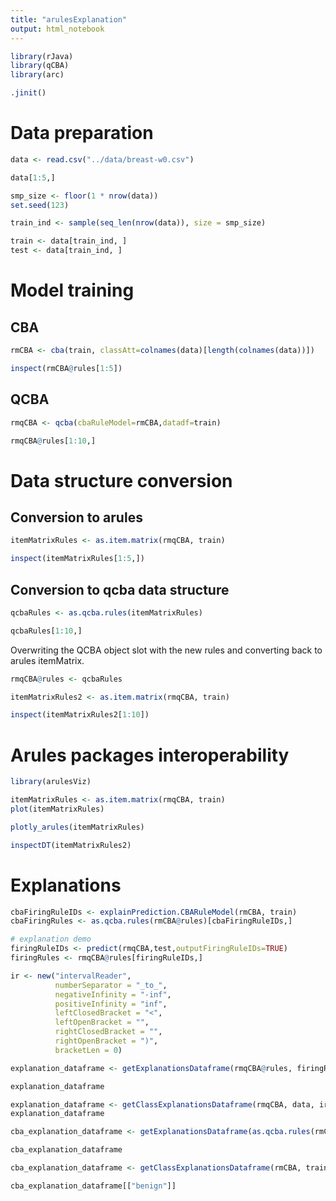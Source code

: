 ```yaml
---
title: "arulesExplanation"
output: html_notebook
---
```


```r
library(rJava)
library(qCBA)
library(arc)

.jinit()
```

# Data preparation

```r
data <- read.csv("../data/breast-w0.csv")

data[1:5,]
```

```r
smp_size <- floor(1 * nrow(data))
set.seed(123)

train_ind <- sample(seq_len(nrow(data)), size = smp_size)

train <- data[train_ind, ]
test <- data[train_ind, ]
```


# Model training

## CBA

```r
rmCBA <- cba(train, classAtt=colnames(data)[length(colnames(data))])
```



```r
inspect(rmCBA@rules[1:5])
```

## QCBA

```r
rmqCBA <- qcba(cbaRuleModel=rmCBA,datadf=train)

rmqCBA@rules[1:10,]
```

# Data structure conversion

## Conversion to arules

```r
itemMatrixRules <- as.item.matrix(rmqCBA, train)

inspect(itemMatrixRules[1:5,])
```

## Conversion to qcba data structure

```r
qcbaRules <- as.qcba.rules(itemMatrixRules)

qcbaRules[1:10,]

```


Overwriting the QCBA object slot with the new rules and converting back to arules itemMatrix.
```r
rmqCBA@rules <- qcbaRules

itemMatrixRules2 <- as.item.matrix(rmqCBA, train)

inspect(itemMatrixRules2[1:10])
```

# Arules packages interoperability
```r
library(arulesViz)

itemMatrixRules <- as.item.matrix(rmqCBA, train)
plot(itemMatrixRules)
```

```r
plotly_arules(itemMatrixRules)
```

```r
inspectDT(itemMatrixRules2)
```


# Explanations
```r
cbaFiringRuleIDs <- explainPrediction.CBARuleModel(rmCBA, train)
cbaFiringRules <- as.qcba.rules(rmCBA@rules)[cbaFiringRuleIDs,]

# explanation demo
firingRuleIDs <- predict(rmqCBA,test,outputFiringRuleIDs=TRUE)
firingRules <- rmqCBA@rules[firingRuleIDs,]

ir <- new("intervalReader",
          numberSeparator = "_to_",
          negativeInfinity = "-inf",
          positiveInfinity = "inf",
          leftClosedBracket = "<",
          leftOpenBracket = "",
          rightClosedBracket = "",
          rightOpenBracket = ")",
          bracketLen = 0)

explanation_dataframe <- getExplanationsDataframe(rmqCBA@rules, firingRuleIDs, train, includeJustifications = TRUE, ir)

explanation_dataframe
```

```r
explanation_dataframe <- getClassExplanationsDataframe(rmqCBA, data, ir)
explanation_dataframe
```
```r
cba_explanation_dataframe <- getExplanationsDataframe(as.qcba.rules(rmCBA@rules), cbaFiringRuleIDs, train, includeJustifications = TRUE, ir)

cba_explanation_dataframe
```

```r
cba_explanation_dataframe <- getClassExplanationsDataframe(rmCBA, train, ir)

cba_explanation_dataframe[["benign"]]
```

